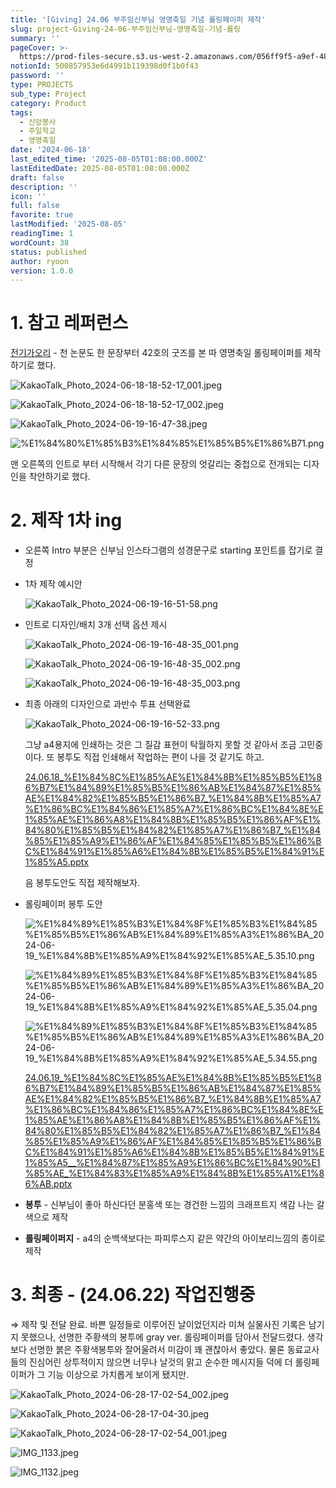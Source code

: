 ```yaml
---
title: '[Giving] 24.06 부주임신부님 영명축일 기념 롤링페이퍼 제작'
slug: project-Giving-24-06-부주임신부님-영명축일-기념-롤링
summary: ''
pageCover: >-
  https://prod-files-secure.s3.us-west-2.amazonaws.com/056ff9f5-a9ef-486f-8acb-9eef51d06a2d/b126400c-1613-426e-b66b-3add7bfa6bea/%E1%84%89%E1%85%B3%E1%84%8F%E1%85%B3%E1%84%85%E1%85%B5%E1%86%AB%E1%84%89%E1%85%A3%E1%86%BA_2024-06-19_%E1%84%8B%E1%85%A9%E1%84%92%E1%85%AE_9.16.27.png?X-Amz-Algorithm=AWS4-HMAC-SHA256&X-Amz-Content-Sha256=UNSIGNED-PAYLOAD&X-Amz-Credential=ASIAZI2LB466T67TJ7FB%2F20250805%2Fus-west-2%2Fs3%2Faws4_request&X-Amz-Date=20250805T010926Z&X-Amz-Expires=3600&X-Amz-Security-Token=IQoJb3JpZ2luX2VjEBcaCXVzLXdlc3QtMiJGMEQCIEQmPZVJYmUsIBPImKihZ9fzEGlE5v8b1aXGK%2FZiNrdyAiAI3WBlWkwsnkBOpEw3Awed0eCqXPMHYS9t3LWjhuzX7Cr%2FAwhQEAAaDDYzNzQyMzE4MzgwNSIM%2BsdJia%2BiaPORdN2NKtwDQ9CStiqbL8o0Ua0d%2F2wiVMuuKCJ6ONwigv%2BteuVKqLckdJpx85lowW2eab4Agq%2BAUmrHeOHB%2FZOAHDB6P%2FXivmspbe1ukMzxbdZGiPFBlLgTHk2U6zJxQNfT58b3Ef%2BAG%2BcBtk61CmB3%2F39MC%2FHTtGjXR5%2BrK%2FO2GcLAbV3yHAnMpSA3Qpy4yD2Brzls%2Bw9HwWQ1041HBp0k90vNYq7sPiILzp1UqmoRLiz5OEH9SOJQWLlZOgiUThnrjKyPuULlRSIV8tGYRMGHzV%2F%2BeG%2BAI3i42QRjhIAPNZ3h8vIe2w69izaWp4ZOOoKtV%2BGxGkozR3SZZ7U77Y%2FLIUidhNgySoj5c5I6QUZ3TL3HUOQ5zUOOn8VgSw7RJmqADLhMKqe7mSZ6BE0zNEI5mgErCvtd9YaTdAzPSOMurzuv1Bkyf0QWfeDLO374DRDo4v%2F7zBInjcuP5cG3MikD5BBlDx%2FixfoW4LfTo%2FmpHbNX%2BaVS%2BwVMqh8prbUYOukYW51laPl8fSY3kjT4V48A1F7VWoi1F9z7XxAo5GsZqFqaPZtIisa2LQAnE2TaHr3iT%2F7pdZCTPKY6K8ggSGXccbch%2BxreWY2%2BUjZ1p4XIPvJwSuieXihASW5m5fKK2UEnbfgw6vzExAY6pgHlb4cs28PSUkpkagzGQPd2oRVOAv5vqQdoGkZPss2EWuqGbwTvdW262Gg%2BWld%2BFeB0Px2XFy3hFKlzAFStxhM2o9y5AlR1Xe9gBb%2Fpud4YaT2QeyZUbj8BKVGUIUMsHjO7QtkBsMN4oL1SeXRn3epIY3yehzS%2FA%2BI3xzRQbBYGclYHLa1dgxURqkPrzK3xP6CLfGQAzbS9RPz012CE6YdScmozvtuL&X-Amz-Signature=0614e1287c52a1c72682c87a1565745887b22da9543cc9868c21aea915424d77&X-Amz-SignedHeaders=host&x-amz-checksum-mode=ENABLED&x-id=GetObject
notionId: 500857953e6d4991b119398d0f1b0f43
password: ''
type: PROJECTS
sub_type: Project
category: Product
tags:
  - 신앙봉사
  - 주일학교
  - 영명축일
date: '2024-06-18'
last_edited_time: '2025-08-05T01:08:00.000Z'
lastEditedDate: 2025-08-05T01:08:00.000Z
draft: false
description: ''
icon: ''
full: false
favorite: true
lastModified: '2025-08-05'
readingTime: 1
wordCount: 38
status: published
author: ryoon
version: 1.0.0
---
```


# 1. 참고 레퍼런스


[전기가오리](https://philo-electro-ray.org/) - 천 논문도 한 문장부터 42호의 굿즈를 본 따 영명축일 롤링페이퍼를 제작하기로 했다.


![KakaoTalk_Photo_2024-06-18-18-52-17_001.jpeg](https://prod-files-secure.s3.us-west-2.amazonaws.com/056ff9f5-a9ef-486f-8acb-9eef51d06a2d/b30c237d-44f5-44ae-899b-5c4f7982e79c/KakaoTalk_Photo_2024-06-18-18-52-17_001.jpeg?X-Amz-Algorithm=AWS4-HMAC-SHA256&X-Amz-Content-Sha256=UNSIGNED-PAYLOAD&X-Amz-Credential=ASIAZI2LB466RL75JQ4W%2F20250805%2Fus-west-2%2Fs3%2Faws4_request&X-Amz-Date=20250805T010959Z&X-Amz-Expires=3600&X-Amz-Security-Token=IQoJb3JpZ2luX2VjEBcaCXVzLXdlc3QtMiJGMEQCIDaUBYn0ZrtyKdD%2FG%2FWktLvBOTUcAOvg8CXvaRwD2cHVAiAqGSfND72ukR3n1GaGvxIvHWLxRriu8zVGgiI%2FX4HuSCr%2FAwhQEAAaDDYzNzQyMzE4MzgwNSIM%2B%2Bo%2FEsqPWJBlMg8NKtwDGlGO3icERXQEm5oZcYa0rmy1ulEJc4GWIVihtQhbFfV%2FmaMIr9sarILythsOjmxWIJ3HD4Uk%2FF%2FmATsLt6CmzX5EYO8XBCU7do%2BcUptuUtQY3aOaAIGbHzsRhtXA%2Fle4nco2aa8aIOGfdBn8V%2BaVjD8%2FabDaegZOWIZ3tOS33XQKQPUXisN9cgEtLBMXW3uTwr0AdS25lPYG9LArNi4cM0hgcqwHqc1iQ8Kul6v086iVtIq%2BgeowIuk%2BAONgVgK6MocCbPOk5kBtirgWigXSj8BSnCYyfTyW3HLzLbJgZq%2B4%2FQny40W5JfvH%2FjRsEFjMSFJ9wOsfIZ29P%2FE2DyEtSh1QsbjDguxdubsy4gLzdlpcjdkGhUSKVRySfaZXhly2wAutQV0xBdFar80qY4IxB8KAeAAcfeEGNsJx4PGqWUMS%2FzbH%2BvQKXeCppgII9l%2Bh%2FXOnyqWM1YKJR6nb2lRuPhe1SBDPtptpk2K5vFJlQkCes3aOqHQPvRi5QBsEFcNSUNTXpMBEoNQ%2FmYIT6Q7Eh8A1or3r5VPQuMOS7WgFb68s4n6Pjn87IWyYIg7E5R9T5V7CsPFfKH1wB04hlWJPdanP0Fw5u1lg8a6umH%2FPfcNzJMOUbvifSRffJxAwzfzExAY6pgHKfFbnyN%2Fs9nnk0w43Hy6UH2BQmsVcIN45d4kVM1SkvE7kj8QyTCbLX7B0Mh8Ww4ywV0sooVVBMUzAHN4i8BLKkabfJ7S4soNQan92qbx3RzJC70QanLN%2Bf7JrklbEKO533Oe560Li%2FxZKnum0v4M%2FOAEW1jSfDthFyeQizWz6AZU2Hx5%2BgDIxtY9tTNoURR4mPnkK6mIK4oUJjvZxxfecIv6bQl76&X-Amz-Signature=e0dea5b0da5e8890a83ca2463bcd4b6c6df74fdf80ea00428d024c73df46c0a3&X-Amz-SignedHeaders=host&x-amz-checksum-mode=ENABLED&x-id=GetObject)


![KakaoTalk_Photo_2024-06-18-18-52-17_002.jpeg](https://prod-files-secure.s3.us-west-2.amazonaws.com/056ff9f5-a9ef-486f-8acb-9eef51d06a2d/740ea053-18c3-45f1-b3b1-882de83fba48/KakaoTalk_Photo_2024-06-18-18-52-17_002.jpeg?X-Amz-Algorithm=AWS4-HMAC-SHA256&X-Amz-Content-Sha256=UNSIGNED-PAYLOAD&X-Amz-Credential=ASIAZI2LB4662EBJVE5E%2F20250805%2Fus-west-2%2Fs3%2Faws4_request&X-Amz-Date=20250805T011001Z&X-Amz-Expires=3600&X-Amz-Security-Token=IQoJb3JpZ2luX2VjEBcaCXVzLXdlc3QtMiJHMEUCIQDIKfu41zoUEwe3%2FlvuSXX5XvDoh%2FPMUUpTaSuUTrKW0QIgNrhSgXgSCjjTM9qo5WBV0iptAIvEenZ9oUL3jhDbiQwq%2FwMIUBAAGgw2Mzc0MjMxODM4MDUiDIBdRDI7SParnaILxCrcAzVC2qY1qkPP20pYc%2F11BUhLnU3kjYeXTskRX7zNzeaUWD0ZAh967575f6mUl7uvuKxygg7SPdo3rBgNUUn7%2FZAQBN%2FgFNdRPMsAxEPLOQfkURihQ0ubxcc6f1Zqj3txFq73Sjo3Lzbgo4yggtPIUDDpY%2BAEtgyJ3zDvUWVX7P%2BmelKEyuQw7o1bpZA0wNr82azS0AYu61n15zauRAxFSlbLQ82P45KMKxWhV7L0EBgFbdU6dYQtOv3mylxAkWGuqU%2BBewsU0kM3gLho8EvgSkK6wuAP8C4H3zPPfO2FipWm%2BbkJOtjTOsWjw37siT3BCJnO2T9xToBGTfQ7oBHCRX%2B5XY2q1MAuiq3TYvr%2F0phij74kuLOOSW%2BD13PhArSWKyNKz0E0aPZ7MDsRCCBFwDXYul5OF%2BnL7kIMms0mlLOlwg5UZZHXQ8iD8RoTzpQ6rhLwZ2xyf7MA9PX3CJGcLB0JhEeT%2BBEMyjkdpKxNJC2XDX62yUOVl0H9bkKXnuzqpZnXZfqakv8e4Mkuw%2B5styJhzrV7CzKfrHalxjw85wwoK8Ct1%2Fff%2BV2aS9s1O%2BZ5GdIvqf3SbBzUfxms0yVQwSBox9amPcybBX7goydIjLEIsZsPpnm2p9h3o9TKMKL9xMQGOqUBI9%2BBWxyQZnrIupeS1ssJdfHxtUBr30FlHGnTgLPQfu9y18XOMxs4kR4z05xkzM0ANFNmYeBfXYEYb0WsneMacCGMyg8Odmdxm6MD3zlkHwNL5jO59xSSiwqrni9bOpC375rFOGQkEONQBwnMbXSykCDVrj5WFKumsce7KxN4CaTvYry8vBYMsE%2F6mfR8wYqqYQblEdTM%2BKebZJsLZH9TReSHuMkW&X-Amz-Signature=a55af4d0dc5147bf60753ae609beafc59a97fea11160bba2d0070e4787e1bae6&X-Amz-SignedHeaders=host&x-amz-checksum-mode=ENABLED&x-id=GetObject)


![KakaoTalk_Photo_2024-06-19-16-47-38.jpeg](https://prod-files-secure.s3.us-west-2.amazonaws.com/056ff9f5-a9ef-486f-8acb-9eef51d06a2d/ff7f88eb-c14c-4ca4-a373-92b86fe49ace/KakaoTalk_Photo_2024-06-19-16-47-38.jpeg?X-Amz-Algorithm=AWS4-HMAC-SHA256&X-Amz-Content-Sha256=UNSIGNED-PAYLOAD&X-Amz-Credential=ASIAZI2LB4667ZXAENDP%2F20250805%2Fus-west-2%2Fs3%2Faws4_request&X-Amz-Date=20250805T011001Z&X-Amz-Expires=3600&X-Amz-Security-Token=IQoJb3JpZ2luX2VjEBcaCXVzLXdlc3QtMiJHMEUCIBLrCI9YUdRahhnOKrbWN6aSc5b4GzQzQIMlplwrQvOuAiEAxWK8F5wRufZBFgkc7%2FRS2XXwnItPeSvfI3DVD3dXegEq%2FwMIUBAAGgw2Mzc0MjMxODM4MDUiDEGmI0128HSoV3mw5SrcA%2FajD8hoiUiJDKwjIhuhU5ki7aUhZBQNJNCT2cTehjtj1luj9JPioRCXg3iihLYcoB3XTnlAdXscv%2FvO484RT%2BCmbXLMTjZzWo2JFITitkAF9rTcJWcw951Th5oTuGB3mZKgeK2SHnvY5PQkE6aKFVxOhLCZO7vDL1%2Fv8CGkGgkXwF52nInx0rBl0YbomUS7bBRMIt3%2F9I7d%2BpU0DUiYXOFjgxVV0%2BPIb8bVK%2Fciq1JLQnmIWHRNuaYcWdsZTxeaygpk0klwTbUaXPLlddIOvFAIc66LkC0%2Fm80qadNGWlcrdDtrjz6clX7luIrKjidrBRy7IaEb1e9wO1rMKiQeh3HGtNFZuQNHz7Y9dYxfXe2YCNhEF1ZEDs%2FWP9c2hqCJitewVu69Oz8F%2BFrfujStU85MfwzX8e%2BHWURARSb5Ng%2FGtx4IfA6dhE%2BP78Npt337BqMmPfYTGrLyYdiBZEOEXhZJ69GLhBk9%2BAzlKz6rhRicqa0d1n4qwJ4cVR98NkBr4GntczwTvCJ6%2Brw28dPnnLJpxqwR6njeDKvn35TCW%2B50L%2FOeCGt%2BAl5sUAqO65bd0qHAfrqGvHZbX%2FRSU2JdH%2F9wEROzHP%2FjujNKPXa3HMZ4jJEOcWUtBQ8BvvvtMNj9xMQGOqUBfCI6cQkn94t1IgxPaztukbpZwrQLJ29zYCr5GB2NhkKX8lOGvq5MH4W7Bba30a6F4K3O0eJINI4NWmos384Wjiu8rg6iZffk7p%2BpUxuHwlDZ9byAJUwMEpF8oMfQZ6%2BRIE5AP4OKAsQ3XpbrVuZm%2BS%2BtdxE3KQILwgp7U%2B7JQgEhyCnyour%2FyezyIWHpwFivcc%2FG4f6OygG1%2BeX29hEZy6qiTZsI&X-Amz-Signature=6708d02867020ee197566d0601e7478efcb3063dac58a246a063150e9bfc97cb&X-Amz-SignedHeaders=host&x-amz-checksum-mode=ENABLED&x-id=GetObject)


![%E1%84%80%E1%85%B3%E1%84%85%E1%85%B5%E1%86%B71.png](https://prod-files-secure.s3.us-west-2.amazonaws.com/056ff9f5-a9ef-486f-8acb-9eef51d06a2d/8262e9a3-3253-4af4-beda-c506a3a379ac/%E1%84%80%E1%85%B3%E1%84%85%E1%85%B5%E1%86%B71.png?X-Amz-Algorithm=AWS4-HMAC-SHA256&X-Amz-Content-Sha256=UNSIGNED-PAYLOAD&X-Amz-Credential=ASIAZI2LB466RL75JQ4W%2F20250805%2Fus-west-2%2Fs3%2Faws4_request&X-Amz-Date=20250805T010959Z&X-Amz-Expires=3600&X-Amz-Security-Token=IQoJb3JpZ2luX2VjEBcaCXVzLXdlc3QtMiJGMEQCIDaUBYn0ZrtyKdD%2FG%2FWktLvBOTUcAOvg8CXvaRwD2cHVAiAqGSfND72ukR3n1GaGvxIvHWLxRriu8zVGgiI%2FX4HuSCr%2FAwhQEAAaDDYzNzQyMzE4MzgwNSIM%2B%2Bo%2FEsqPWJBlMg8NKtwDGlGO3icERXQEm5oZcYa0rmy1ulEJc4GWIVihtQhbFfV%2FmaMIr9sarILythsOjmxWIJ3HD4Uk%2FF%2FmATsLt6CmzX5EYO8XBCU7do%2BcUptuUtQY3aOaAIGbHzsRhtXA%2Fle4nco2aa8aIOGfdBn8V%2BaVjD8%2FabDaegZOWIZ3tOS33XQKQPUXisN9cgEtLBMXW3uTwr0AdS25lPYG9LArNi4cM0hgcqwHqc1iQ8Kul6v086iVtIq%2BgeowIuk%2BAONgVgK6MocCbPOk5kBtirgWigXSj8BSnCYyfTyW3HLzLbJgZq%2B4%2FQny40W5JfvH%2FjRsEFjMSFJ9wOsfIZ29P%2FE2DyEtSh1QsbjDguxdubsy4gLzdlpcjdkGhUSKVRySfaZXhly2wAutQV0xBdFar80qY4IxB8KAeAAcfeEGNsJx4PGqWUMS%2FzbH%2BvQKXeCppgII9l%2Bh%2FXOnyqWM1YKJR6nb2lRuPhe1SBDPtptpk2K5vFJlQkCes3aOqHQPvRi5QBsEFcNSUNTXpMBEoNQ%2FmYIT6Q7Eh8A1or3r5VPQuMOS7WgFb68s4n6Pjn87IWyYIg7E5R9T5V7CsPFfKH1wB04hlWJPdanP0Fw5u1lg8a6umH%2FPfcNzJMOUbvifSRffJxAwzfzExAY6pgHKfFbnyN%2Fs9nnk0w43Hy6UH2BQmsVcIN45d4kVM1SkvE7kj8QyTCbLX7B0Mh8Ww4ywV0sooVVBMUzAHN4i8BLKkabfJ7S4soNQan92qbx3RzJC70QanLN%2Bf7JrklbEKO533Oe560Li%2FxZKnum0v4M%2FOAEW1jSfDthFyeQizWz6AZU2Hx5%2BgDIxtY9tTNoURR4mPnkK6mIK4oUJjvZxxfecIv6bQl76&X-Amz-Signature=aa74a4255813fd4547b5b7560747ee25b73696f59e658fbc9dbca0af2e6307bf&X-Amz-SignedHeaders=host&x-amz-checksum-mode=ENABLED&x-id=GetObject)


맨 오른쪽의 인트로 부터 시작해서 각기 다른 문장의 엇갈리는 중첩으로 전개되는 디자인을 착안하기로 했다.


# 2. 제작 1차 ing

- 오른쪽 Intro 부분은 신부님 인스타그램의 성경문구로 starting 포인트를 잡기로 결정
- 1차 제작 예시안

    ![KakaoTalk_Photo_2024-06-19-16-51-58.png](https://prod-files-secure.s3.us-west-2.amazonaws.com/056ff9f5-a9ef-486f-8acb-9eef51d06a2d/2374a568-7e55-4f57-bcec-bf855b6de5da/KakaoTalk_Photo_2024-06-19-16-51-58.png?X-Amz-Algorithm=AWS4-HMAC-SHA256&X-Amz-Content-Sha256=UNSIGNED-PAYLOAD&X-Amz-Credential=ASIAZI2LB466REDFD5QM%2F20250805%2Fus-west-2%2Fs3%2Faws4_request&X-Amz-Date=20250805T011002Z&X-Amz-Expires=3600&X-Amz-Security-Token=IQoJb3JpZ2luX2VjEBcaCXVzLXdlc3QtMiJIMEYCIQCpZYKz8AlZTHbEvMn8RiA99ocQGXLvXPIxuGjkB1XTuwIhAJRUXPDqkVvnER8w2eUu5%2FlL24RySy4IF8StMOk8%2FwV1Kv8DCFAQABoMNjM3NDIzMTgzODA1IgwCzBkXZMrmBFOnTTsq3AM2PGkW1u3PA9sayQHVmFIf5oJl6xJQwBbKHma2BdhXMjrafb%2FQBa0FlHxH5HtpDd1of03%2FOMNx5pPOweyL9gIbIvk6IrTQrcmtE56BRnuBjXFlirRk%2FS3Y9TRwN8lAnj2IfhvAdjNU%2FpORBl06By3mfdjNNBiKVSQIv%2F17C78VBgnvd6sgG3zCYoHTC2yMxp1Kt%2FQZqz0%2FgANv0Ex08mo%2FIwhZzMVVwyy%2BRFbobb876%2FNeEjwkfpJ3V63UsXy7%2FQ0S6is1NDV%2BSXtKLCW7900Qizk80a9XGtuzQB6lJXiuU9Eq7IBuvBEYx8YV4RNVwt%2BwH%2B%2FDrjFFVN3SXEOZxe9IzrEYjKvGuQffzAKPiFkg%2Fu1AH4GyWtd7Q89v0rg5xivuUFZVt7Nlr3bPblGUA7sdrVxhufyRmV83yAUMVLDg0yGBnY4jFii6J8NPPrxN%2F36X60ZDMU1T1Zc5SmFHdKFanenjtNc9aovUOFvk9YRNFgP62Xp8V%2FTZsRRsqqCkNN%2FsxTXi93eyCEJJ1AWNyc%2FOvX%2FLQHJB9pYZAGHghY59MFTBGocetSXulzKl7wKRZHdsiYVFKp8%2FaxWZE%2FgC54fSXO%2BJM9wgNxhCu7ehDeLeN0DEkBeTizgYSkH5STCG%2FcTEBjqkAZvhNwn%2BeZ6sq%2BVoEmKSj7FE5k6JmGovJmq5nzzzLiF8IpTEnOlh0Eg36A3eVLgUwG1O5SZ1ZpbCAbNrxQbB4LgaYfDk6AXGTvEuEmXapgdAlt3mDMFONC05Y%2BlkIHx5cMQV4FjFbUsyHqZFfEbynjWXWDX6CmveK9CbPPPQgkPkCHULxOfH2mr282V%2FnTzq4BJ8Q1TseGojXd5MGy%2Fyo6a5FMCD&X-Amz-Signature=0d7f9ffd9b6698eb6a9a2ae8fc787dc29aeb8c7baf8e681422a1d35b417ecdcb&X-Amz-SignedHeaders=host&x-amz-checksum-mode=ENABLED&x-id=GetObject)

- 인트로 디자인/배치 3개 선택 옵션 제시

    ![KakaoTalk_Photo_2024-06-19-16-48-35_001.png](https://prod-files-secure.s3.us-west-2.amazonaws.com/056ff9f5-a9ef-486f-8acb-9eef51d06a2d/b316cb79-99fe-4f88-9571-5f691b946dd5/KakaoTalk_Photo_2024-06-19-16-48-35_001.png?X-Amz-Algorithm=AWS4-HMAC-SHA256&X-Amz-Content-Sha256=UNSIGNED-PAYLOAD&X-Amz-Credential=ASIAZI2LB4662SV36X6S%2F20250805%2Fus-west-2%2Fs3%2Faws4_request&X-Amz-Date=20250805T011003Z&X-Amz-Expires=3600&X-Amz-Security-Token=IQoJb3JpZ2luX2VjEBcaCXVzLXdlc3QtMiJGMEQCIGaqbCPzaTnLNYAVDX5m7JNfsCt0BNjaBL3sAGFW7YRUAiAO14u9%2FIH6vWLshZ5lyhod7IF8OVP6zhQxMigCgxYm5Sr%2FAwhQEAAaDDYzNzQyMzE4MzgwNSIM%2BzPqE1iwgeF8X8qfKtwDQM4X73bQ88Ze4CKy6bmfP1AtHhfKptVeKHgayjZwVX0vXOCmWAX2NsGBONoCYQU%2BbJUJhgI9sBgyoP01eGS%2BJeLMmoJTlvC%2F%2Fz%2Bv7nXgAl9AJqoJsiwofa3Ugvt1wxBHlO%2F0hrnZC9%2BlJ%2FNLRIZfIIwDxwtcrEjG19TzJ3cw7nxWJDELRWoA%2B6Ly45qo%2BRGTg4GZ7pFLimY642jpuTBSZBq93o60aFMEyaeLXKN%2B8KYs7cnAaazqkM687aAM2wrGzF1evxv5ZIUKcq59Dw2o3u8IsUfir9K%2BWxEbVbabgP1Ci%2FST9WBlccvxw%2BLFBKFbtNlGHa1RQCx%2FFgzFGRd73A5%2FeJ1f6pm0fyOojFto7azsnDgWgci8gKDBB4aIGI4T6neEBIxfHqUEPjrXAMuUBdJc9nx4zDQUGwse7FhJ0J1CdhY%2Ftnhh2wg5xFpChJXDii1WEUr3rNZexslBlhm7PyQeWAf8tJH%2BHiqjvmM%2Bm1aS32dogmxwwGSXV4fsYF9eTuefZjhrnQCGlv9SGW2kEHikH8S%2Byl%2F%2BHfSp1sBfjzJn05hBVChbsZdYMwG%2BUJDvY%2F2wAx%2FpJuW90OkvSRS9wQKV1%2Fe4OYXlERyIotZr59O4tD639fk3%2FU6whLswzfzExAY6pgGeD3pakYUjYunNzNXEX2K5rVM4vErRbmcNNRW%2BAQRd6wzYKUU1V3WNWKOsRK%2FvMETEe3XqQDKcHqyx0tF1hKwhik2BRWUm1N56Dp6%2FuNldsaRds70qwPd1GVYdTpnl44ueGe0oIa7NeMAlgJJ3OUy3yZ%2BRgdMNVer2zv9RX7mIGS45aOjOox2LStaePGrx8JQkJJKRuwAAoTLB4UElJaVo1AwuOMJz&X-Amz-Signature=fab4b8966855625238d2df08b6e6d38a3d6793910b37f4d9d971604b863f59fc&X-Amz-SignedHeaders=host&x-amz-checksum-mode=ENABLED&x-id=GetObject)


    ![KakaoTalk_Photo_2024-06-19-16-48-35_002.png](https://prod-files-secure.s3.us-west-2.amazonaws.com/056ff9f5-a9ef-486f-8acb-9eef51d06a2d/55550d16-bc15-4303-9125-8eef108627f6/KakaoTalk_Photo_2024-06-19-16-48-35_002.png?X-Amz-Algorithm=AWS4-HMAC-SHA256&X-Amz-Content-Sha256=UNSIGNED-PAYLOAD&X-Amz-Credential=ASIAZI2LB4662SV36X6S%2F20250805%2Fus-west-2%2Fs3%2Faws4_request&X-Amz-Date=20250805T011002Z&X-Amz-Expires=3600&X-Amz-Security-Token=IQoJb3JpZ2luX2VjEBcaCXVzLXdlc3QtMiJGMEQCIGaqbCPzaTnLNYAVDX5m7JNfsCt0BNjaBL3sAGFW7YRUAiAO14u9%2FIH6vWLshZ5lyhod7IF8OVP6zhQxMigCgxYm5Sr%2FAwhQEAAaDDYzNzQyMzE4MzgwNSIM%2BzPqE1iwgeF8X8qfKtwDQM4X73bQ88Ze4CKy6bmfP1AtHhfKptVeKHgayjZwVX0vXOCmWAX2NsGBONoCYQU%2BbJUJhgI9sBgyoP01eGS%2BJeLMmoJTlvC%2F%2Fz%2Bv7nXgAl9AJqoJsiwofa3Ugvt1wxBHlO%2F0hrnZC9%2BlJ%2FNLRIZfIIwDxwtcrEjG19TzJ3cw7nxWJDELRWoA%2B6Ly45qo%2BRGTg4GZ7pFLimY642jpuTBSZBq93o60aFMEyaeLXKN%2B8KYs7cnAaazqkM687aAM2wrGzF1evxv5ZIUKcq59Dw2o3u8IsUfir9K%2BWxEbVbabgP1Ci%2FST9WBlccvxw%2BLFBKFbtNlGHa1RQCx%2FFgzFGRd73A5%2FeJ1f6pm0fyOojFto7azsnDgWgci8gKDBB4aIGI4T6neEBIxfHqUEPjrXAMuUBdJc9nx4zDQUGwse7FhJ0J1CdhY%2Ftnhh2wg5xFpChJXDii1WEUr3rNZexslBlhm7PyQeWAf8tJH%2BHiqjvmM%2Bm1aS32dogmxwwGSXV4fsYF9eTuefZjhrnQCGlv9SGW2kEHikH8S%2Byl%2F%2BHfSp1sBfjzJn05hBVChbsZdYMwG%2BUJDvY%2F2wAx%2FpJuW90OkvSRS9wQKV1%2Fe4OYXlERyIotZr59O4tD639fk3%2FU6whLswzfzExAY6pgGeD3pakYUjYunNzNXEX2K5rVM4vErRbmcNNRW%2BAQRd6wzYKUU1V3WNWKOsRK%2FvMETEe3XqQDKcHqyx0tF1hKwhik2BRWUm1N56Dp6%2FuNldsaRds70qwPd1GVYdTpnl44ueGe0oIa7NeMAlgJJ3OUy3yZ%2BRgdMNVer2zv9RX7mIGS45aOjOox2LStaePGrx8JQkJJKRuwAAoTLB4UElJaVo1AwuOMJz&X-Amz-Signature=984f7a38e5decfc18beb76891c12c864efd62b9bb6d53fdbc4d1e914c8317922&X-Amz-SignedHeaders=host&x-amz-checksum-mode=ENABLED&x-id=GetObject)


    ![KakaoTalk_Photo_2024-06-19-16-48-35_003.png](https://prod-files-secure.s3.us-west-2.amazonaws.com/056ff9f5-a9ef-486f-8acb-9eef51d06a2d/d2a7f6e1-399f-4868-b56c-11cb47fbcb60/KakaoTalk_Photo_2024-06-19-16-48-35_003.png?X-Amz-Algorithm=AWS4-HMAC-SHA256&X-Amz-Content-Sha256=UNSIGNED-PAYLOAD&X-Amz-Credential=ASIAZI2LB4662SV36X6S%2F20250805%2Fus-west-2%2Fs3%2Faws4_request&X-Amz-Date=20250805T011002Z&X-Amz-Expires=3600&X-Amz-Security-Token=IQoJb3JpZ2luX2VjEBcaCXVzLXdlc3QtMiJGMEQCIGaqbCPzaTnLNYAVDX5m7JNfsCt0BNjaBL3sAGFW7YRUAiAO14u9%2FIH6vWLshZ5lyhod7IF8OVP6zhQxMigCgxYm5Sr%2FAwhQEAAaDDYzNzQyMzE4MzgwNSIM%2BzPqE1iwgeF8X8qfKtwDQM4X73bQ88Ze4CKy6bmfP1AtHhfKptVeKHgayjZwVX0vXOCmWAX2NsGBONoCYQU%2BbJUJhgI9sBgyoP01eGS%2BJeLMmoJTlvC%2F%2Fz%2Bv7nXgAl9AJqoJsiwofa3Ugvt1wxBHlO%2F0hrnZC9%2BlJ%2FNLRIZfIIwDxwtcrEjG19TzJ3cw7nxWJDELRWoA%2B6Ly45qo%2BRGTg4GZ7pFLimY642jpuTBSZBq93o60aFMEyaeLXKN%2B8KYs7cnAaazqkM687aAM2wrGzF1evxv5ZIUKcq59Dw2o3u8IsUfir9K%2BWxEbVbabgP1Ci%2FST9WBlccvxw%2BLFBKFbtNlGHa1RQCx%2FFgzFGRd73A5%2FeJ1f6pm0fyOojFto7azsnDgWgci8gKDBB4aIGI4T6neEBIxfHqUEPjrXAMuUBdJc9nx4zDQUGwse7FhJ0J1CdhY%2Ftnhh2wg5xFpChJXDii1WEUr3rNZexslBlhm7PyQeWAf8tJH%2BHiqjvmM%2Bm1aS32dogmxwwGSXV4fsYF9eTuefZjhrnQCGlv9SGW2kEHikH8S%2Byl%2F%2BHfSp1sBfjzJn05hBVChbsZdYMwG%2BUJDvY%2F2wAx%2FpJuW90OkvSRS9wQKV1%2Fe4OYXlERyIotZr59O4tD639fk3%2FU6whLswzfzExAY6pgGeD3pakYUjYunNzNXEX2K5rVM4vErRbmcNNRW%2BAQRd6wzYKUU1V3WNWKOsRK%2FvMETEe3XqQDKcHqyx0tF1hKwhik2BRWUm1N56Dp6%2FuNldsaRds70qwPd1GVYdTpnl44ueGe0oIa7NeMAlgJJ3OUy3yZ%2BRgdMNVer2zv9RX7mIGS45aOjOox2LStaePGrx8JQkJJKRuwAAoTLB4UElJaVo1AwuOMJz&X-Amz-Signature=4982823e1245cfd8bed7f3e3e7c61b1107e69d7fe8e46a84f46e81d598575952&X-Amz-SignedHeaders=host&x-amz-checksum-mode=ENABLED&x-id=GetObject)

- 최종 아래의 디자인으로 과반수 투표 선택완료

    ![KakaoTalk_Photo_2024-06-19-16-52-33.png](https://prod-files-secure.s3.us-west-2.amazonaws.com/056ff9f5-a9ef-486f-8acb-9eef51d06a2d/a972faf7-a48e-459d-8e12-03ae823bdebe/KakaoTalk_Photo_2024-06-19-16-52-33.png?X-Amz-Algorithm=AWS4-HMAC-SHA256&X-Amz-Content-Sha256=UNSIGNED-PAYLOAD&X-Amz-Credential=ASIAZI2LB466SPHM6Z2Y%2F20250805%2Fus-west-2%2Fs3%2Faws4_request&X-Amz-Date=20250805T011003Z&X-Amz-Expires=3600&X-Amz-Security-Token=IQoJb3JpZ2luX2VjEBcaCXVzLXdlc3QtMiJHMEUCIEY9cw2KJkqPkRnea7ITdx8nMf0%2BbVlwgQriBwLVDIE5AiEAzahtWsPrPsEmHz8VwKtXK2rZPQZnnb07lSsXJQwhv4sq%2FwMIUBAAGgw2Mzc0MjMxODM4MDUiDEpgSY4AQJbDiVpHxyrcA1V8%2FJMj2M0PezldJBWfO6Uz0uzTQohw0s9ZHaUoT3pnU1Ek57WG7wC6faR3Ks%2BaWoSyLoukNnLTnhh%2B4ruC3OyQGcTePw6l9VoNbXvcjeOT2z8ICTPLgBUaRBm6Xh%2Bq1PguFJXqCYIYUgXMCvmpZSIF%2FZtNu3j%2BPsS%2Ba93Cv5%2FXn6GwUs9D1sverScD7jtNC%2FmssfctM2v5RFCfAzOEutIDyMxLBDGH62D3smWocwa0IxHSjnOul6BDQNGYYRmjaRh2Do64VwdPKq1QhROO9m8I75JSOX%2FMPBttid%2B%2F468ND7%2BgUcCVH5nf%2BrRaLnIhymEpOcOgIycK8geMJydgeSqtEj6Oao3Sv%2BzZZBjO53x0ZVBWHDOfbOcE6VJKyN4JWPfPyj6gd6UDOciHVtJZiy72LcPehO2NxbML8dFvJI%2FtyVrPg%2BnnSzA8FY0d1UbPpU%2B%2BGlusLRagFqSsIfD0i4F8R13o67gvOUDrmNpIsyKKiYdh4N%2Fg51rO6Xa3pPUPcqD%2FnpzB880jIgC0zj6KkeDsGm4aNPq6I1AtHslKpCcaOGMAGmMx%2F6RskNRniVn6rXB2deY0O2%2FhB2b1juJrleUjn8fzW9Yra3BCWjPI7uXcrXEP7yd8GXsxa1IgMJP9xMQGOqUB9UmZChf1bZzQItYnoKAyKexhpAL4hMmijPi1ECAFF3W4J3TE81ZQpTbFEujUkhCrxZ6xp8Rv4x2P%2FcCsAFVivtj0s1%2F0Svjmgwvv6wD7OQyKZVJI4VBKMN9AVxIpz0TG%2B482rkYVoC0IRPuJE2FoEx0y0SV8pGtG%2F4LAKn6puBwhgm2D3Jxeaq0bMDKzFTuyrAJ1yXq5y50foiyyxexVLbOf2v2E&X-Amz-Signature=2217a61b9770d5e8e42236bb2723f94ab2a556943f01d7a6824cbcce16c93b5c&X-Amz-SignedHeaders=host&x-amz-checksum-mode=ENABLED&x-id=GetObject)


    그냥 a4용지에 인쇄하는 것은 그 질감 표현이 탁월하지 못할 것 같아서 조금 고민중이다. 또 봉투도 직접 인쇄해서 작업하는 편이 나을 것 같기도 하고. 
    
    


    [24.06.18_%E1%84%8C%E1%85%AE%E1%84%8B%E1%85%B5%E1%86%B7%E1%84%89%E1%85%B5%E1%86%AB%E1%84%87%E1%85%AE%E1%84%82%E1%85%B5%E1%86%B7_%E1%84%8B%E1%85%A7%E1%86%BC%E1%84%86%E1%85%A7%E1%86%BC%E1%84%8E%E1%85%AE%E1%86%A8%E1%84%8B%E1%85%B5%E1%86%AF%E1%84%80%E1%85%B5%E1%84%82%E1%85%A7%E1%86%B7_%E1%84%85%E1%85%A9%E1%86%AF%E1%84%85%E1%85%B5%E1%86%BC%E1%84%91%E1%85%A6%E1%84%8B%E1%85%B5%E1%84%91%E1%85%A5.pptx](https://prod-files-secure.s3.us-west-2.amazonaws.com/056ff9f5-a9ef-486f-8acb-9eef51d06a2d/6220d54c-53cf-4bb9-b062-2cf5d760cf07/24.06.18_%E1%84%8C%E1%85%AE%E1%84%8B%E1%85%B5%E1%86%B7%E1%84%89%E1%85%B5%E1%86%AB%E1%84%87%E1%85%AE%E1%84%82%E1%85%B5%E1%86%B7_%E1%84%8B%E1%85%A7%E1%86%BC%E1%84%86%E1%85%A7%E1%86%BC%E1%84%8E%E1%85%AE%E1%86%A8%E1%84%8B%E1%85%B5%E1%86%AF%E1%84%80%E1%85%B5%E1%84%82%E1%85%A7%E1%86%B7_%E1%84%85%E1%85%A9%E1%86%AF%E1%84%85%E1%85%B5%E1%86%BC%E1%84%91%E1%85%A6%E1%84%8B%E1%85%B5%E1%84%91%E1%85%A5.pptx?X-Amz-Algorithm=AWS4-HMAC-SHA256&X-Amz-Content-Sha256=UNSIGNED-PAYLOAD&X-Amz-Credential=ASIAZI2LB466SPHM6Z2Y%2F20250805%2Fus-west-2%2Fs3%2Faws4_request&X-Amz-Date=20250805T011003Z&X-Amz-Expires=3600&X-Amz-Security-Token=IQoJb3JpZ2luX2VjEBcaCXVzLXdlc3QtMiJHMEUCIEY9cw2KJkqPkRnea7ITdx8nMf0%2BbVlwgQriBwLVDIE5AiEAzahtWsPrPsEmHz8VwKtXK2rZPQZnnb07lSsXJQwhv4sq%2FwMIUBAAGgw2Mzc0MjMxODM4MDUiDEpgSY4AQJbDiVpHxyrcA1V8%2FJMj2M0PezldJBWfO6Uz0uzTQohw0s9ZHaUoT3pnU1Ek57WG7wC6faR3Ks%2BaWoSyLoukNnLTnhh%2B4ruC3OyQGcTePw6l9VoNbXvcjeOT2z8ICTPLgBUaRBm6Xh%2Bq1PguFJXqCYIYUgXMCvmpZSIF%2FZtNu3j%2BPsS%2Ba93Cv5%2FXn6GwUs9D1sverScD7jtNC%2FmssfctM2v5RFCfAzOEutIDyMxLBDGH62D3smWocwa0IxHSjnOul6BDQNGYYRmjaRh2Do64VwdPKq1QhROO9m8I75JSOX%2FMPBttid%2B%2F468ND7%2BgUcCVH5nf%2BrRaLnIhymEpOcOgIycK8geMJydgeSqtEj6Oao3Sv%2BzZZBjO53x0ZVBWHDOfbOcE6VJKyN4JWPfPyj6gd6UDOciHVtJZiy72LcPehO2NxbML8dFvJI%2FtyVrPg%2BnnSzA8FY0d1UbPpU%2B%2BGlusLRagFqSsIfD0i4F8R13o67gvOUDrmNpIsyKKiYdh4N%2Fg51rO6Xa3pPUPcqD%2FnpzB880jIgC0zj6KkeDsGm4aNPq6I1AtHslKpCcaOGMAGmMx%2F6RskNRniVn6rXB2deY0O2%2FhB2b1juJrleUjn8fzW9Yra3BCWjPI7uXcrXEP7yd8GXsxa1IgMJP9xMQGOqUB9UmZChf1bZzQItYnoKAyKexhpAL4hMmijPi1ECAFF3W4J3TE81ZQpTbFEujUkhCrxZ6xp8Rv4x2P%2FcCsAFVivtj0s1%2F0Svjmgwvv6wD7OQyKZVJI4VBKMN9AVxIpz0TG%2B482rkYVoC0IRPuJE2FoEx0y0SV8pGtG%2F4LAKn6puBwhgm2D3Jxeaq0bMDKzFTuyrAJ1yXq5y50foiyyxexVLbOf2v2E&X-Amz-Signature=ede621d84bb5dc3305205e2e33d1acd10148c58b93f775891964432c4df54b29&X-Amz-SignedHeaders=host&x-amz-checksum-mode=ENABLED&x-id=GetObject)


    음  봉투도안도 직접 제작해보자.

- 롤링페이퍼 봉투 도안

    ![%E1%84%89%E1%85%B3%E1%84%8F%E1%85%B3%E1%84%85%E1%85%B5%E1%86%AB%E1%84%89%E1%85%A3%E1%86%BA_2024-06-19_%E1%84%8B%E1%85%A9%E1%84%92%E1%85%AE_5.35.10.png](https://prod-files-secure.s3.us-west-2.amazonaws.com/056ff9f5-a9ef-486f-8acb-9eef51d06a2d/236d14b6-cda2-4596-908a-870c02db5b2a/%E1%84%89%E1%85%B3%E1%84%8F%E1%85%B3%E1%84%85%E1%85%B5%E1%86%AB%E1%84%89%E1%85%A3%E1%86%BA_2024-06-19_%E1%84%8B%E1%85%A9%E1%84%92%E1%85%AE_5.35.10.png?X-Amz-Algorithm=AWS4-HMAC-SHA256&X-Amz-Content-Sha256=UNSIGNED-PAYLOAD&X-Amz-Credential=ASIAZI2LB466VXKJ4PBV%2F20250805%2Fus-west-2%2Fs3%2Faws4_request&X-Amz-Date=20250805T011003Z&X-Amz-Expires=3600&X-Amz-Security-Token=IQoJb3JpZ2luX2VjEBcaCXVzLXdlc3QtMiJHMEUCIFK4clLcqvMMFoxzzsCjU2I0RLZUfaC%2BS%2BeG31Ps03mvAiEA7c9sAf%2B7L7uwwZbcL53pGfJlFjwBoa8Oaq8PF4dVRb8q%2FwMIUBAAGgw2Mzc0MjMxODM4MDUiDCE8TfXbgN87ylWl1CrcA5VIUn0J3lYJea7HBbzMUXWxeWZioPSV8cRVBXA7BpsSzOGcYZdmQUeAdSERQx7MBwGtdbgDhahwB9dnhAV28g6d7NHc6cpRFpv0unNzlhIUZPXYk2MwGoAxNebibCH1%2B%2FgzMLaYMZkNpqWVZaaKFlP2zSN06xvpYGHA2Apf0sFqUvAH86ggNynzE8Lwfgs5QiFvOt5m3dwPBU4tNBybAo%2BWvqnUAANjmgw%2BNh2lQ7yVIxyDB0AF1wVRVRj0NbJuNWXm929htQzIC8%2FzFaJUcTCO9BmKPpO%2B7P0evPv8dl%2FyvOg54zXpYQP4bLX473wORqigRfxUfDs2lGc0r0yXZ%2FRqk2dUnzfoi4ujOHVTRXi9EdDJ2lRnSotxviLx1oo%2FJzlG73niWwpP1goPr%2Fror8G2snJNSycj3irocLlIHWkG5lldap2S3J7c1g%2Bd43xI%2BynsWwkn5OJ9XGqXLtwZLpHDys69KHpBtUJ9F4iA1b3y%2BrBhBfK2qvPk9nDYSvC8yaSqy7qB%2BRnk%2BsKVUeWAqUQNgrmzJfRL8TRh5ghAlxPCny386s%2FWtKhbI8A0IvD6xfQlCshs5VtEbhaVfB9SsIL1TZHMhr7mM4KicWXQVZog97NdokebPOF6ZY8WMOL8xMQGOqUBJ5BT03b5SE%2FtnZXmmuslcLv7VZ8okhJrWKjltSYVH3DV4xUu%2FVV1mQFa78djZcZ15rnl5Lby7H9B%2F9x4BDapM6ddn7wA%2FMy20iwd%2FVmiHAczYMeUF%2Fs6tBmna6ifBe0IU6ZbfvIdU%2FuTWVGeYe8hX2gp71hHBhQ9auSQz8wHPkwcHFWhKNk%2BTObYrbtKe3Ks4lEQ8KSTQdrZGyLTdlRqOvCPl8Fe&X-Amz-Signature=d4f29f72bc8062e0c715fae3b1fa3cd8ba557e1b69cdea906db08205e511f2d0&X-Amz-SignedHeaders=host&x-amz-checksum-mode=ENABLED&x-id=GetObject)


    ![%E1%84%89%E1%85%B3%E1%84%8F%E1%85%B3%E1%84%85%E1%85%B5%E1%86%AB%E1%84%89%E1%85%A3%E1%86%BA_2024-06-19_%E1%84%8B%E1%85%A9%E1%84%92%E1%85%AE_5.35.04.png](https://prod-files-secure.s3.us-west-2.amazonaws.com/056ff9f5-a9ef-486f-8acb-9eef51d06a2d/b2e01827-c2ba-4a65-96cd-d6ce93cbef8c/%E1%84%89%E1%85%B3%E1%84%8F%E1%85%B3%E1%84%85%E1%85%B5%E1%86%AB%E1%84%89%E1%85%A3%E1%86%BA_2024-06-19_%E1%84%8B%E1%85%A9%E1%84%92%E1%85%AE_5.35.04.png?X-Amz-Algorithm=AWS4-HMAC-SHA256&X-Amz-Content-Sha256=UNSIGNED-PAYLOAD&X-Amz-Credential=ASIAZI2LB466VXKJ4PBV%2F20250805%2Fus-west-2%2Fs3%2Faws4_request&X-Amz-Date=20250805T011003Z&X-Amz-Expires=3600&X-Amz-Security-Token=IQoJb3JpZ2luX2VjEBcaCXVzLXdlc3QtMiJHMEUCIFK4clLcqvMMFoxzzsCjU2I0RLZUfaC%2BS%2BeG31Ps03mvAiEA7c9sAf%2B7L7uwwZbcL53pGfJlFjwBoa8Oaq8PF4dVRb8q%2FwMIUBAAGgw2Mzc0MjMxODM4MDUiDCE8TfXbgN87ylWl1CrcA5VIUn0J3lYJea7HBbzMUXWxeWZioPSV8cRVBXA7BpsSzOGcYZdmQUeAdSERQx7MBwGtdbgDhahwB9dnhAV28g6d7NHc6cpRFpv0unNzlhIUZPXYk2MwGoAxNebibCH1%2B%2FgzMLaYMZkNpqWVZaaKFlP2zSN06xvpYGHA2Apf0sFqUvAH86ggNynzE8Lwfgs5QiFvOt5m3dwPBU4tNBybAo%2BWvqnUAANjmgw%2BNh2lQ7yVIxyDB0AF1wVRVRj0NbJuNWXm929htQzIC8%2FzFaJUcTCO9BmKPpO%2B7P0evPv8dl%2FyvOg54zXpYQP4bLX473wORqigRfxUfDs2lGc0r0yXZ%2FRqk2dUnzfoi4ujOHVTRXi9EdDJ2lRnSotxviLx1oo%2FJzlG73niWwpP1goPr%2Fror8G2snJNSycj3irocLlIHWkG5lldap2S3J7c1g%2Bd43xI%2BynsWwkn5OJ9XGqXLtwZLpHDys69KHpBtUJ9F4iA1b3y%2BrBhBfK2qvPk9nDYSvC8yaSqy7qB%2BRnk%2BsKVUeWAqUQNgrmzJfRL8TRh5ghAlxPCny386s%2FWtKhbI8A0IvD6xfQlCshs5VtEbhaVfB9SsIL1TZHMhr7mM4KicWXQVZog97NdokebPOF6ZY8WMOL8xMQGOqUBJ5BT03b5SE%2FtnZXmmuslcLv7VZ8okhJrWKjltSYVH3DV4xUu%2FVV1mQFa78djZcZ15rnl5Lby7H9B%2F9x4BDapM6ddn7wA%2FMy20iwd%2FVmiHAczYMeUF%2Fs6tBmna6ifBe0IU6ZbfvIdU%2FuTWVGeYe8hX2gp71hHBhQ9auSQz8wHPkwcHFWhKNk%2BTObYrbtKe3Ks4lEQ8KSTQdrZGyLTdlRqOvCPl8Fe&X-Amz-Signature=e99d15ff7aca562dd68a1c1ab50e3f62fc3f0dce4e1742f27af02734e73d31ed&X-Amz-SignedHeaders=host&x-amz-checksum-mode=ENABLED&x-id=GetObject)


    ![%E1%84%89%E1%85%B3%E1%84%8F%E1%85%B3%E1%84%85%E1%85%B5%E1%86%AB%E1%84%89%E1%85%A3%E1%86%BA_2024-06-19_%E1%84%8B%E1%85%A9%E1%84%92%E1%85%AE_5.34.55.png](https://prod-files-secure.s3.us-west-2.amazonaws.com/056ff9f5-a9ef-486f-8acb-9eef51d06a2d/cc039f34-6d76-42eb-b0f1-ca5fa09ac303/%E1%84%89%E1%85%B3%E1%84%8F%E1%85%B3%E1%84%85%E1%85%B5%E1%86%AB%E1%84%89%E1%85%A3%E1%86%BA_2024-06-19_%E1%84%8B%E1%85%A9%E1%84%92%E1%85%AE_5.34.55.png?X-Amz-Algorithm=AWS4-HMAC-SHA256&X-Amz-Content-Sha256=UNSIGNED-PAYLOAD&X-Amz-Credential=ASIAZI2LB466VXKJ4PBV%2F20250805%2Fus-west-2%2Fs3%2Faws4_request&X-Amz-Date=20250805T011003Z&X-Amz-Expires=3600&X-Amz-Security-Token=IQoJb3JpZ2luX2VjEBcaCXVzLXdlc3QtMiJHMEUCIFK4clLcqvMMFoxzzsCjU2I0RLZUfaC%2BS%2BeG31Ps03mvAiEA7c9sAf%2B7L7uwwZbcL53pGfJlFjwBoa8Oaq8PF4dVRb8q%2FwMIUBAAGgw2Mzc0MjMxODM4MDUiDCE8TfXbgN87ylWl1CrcA5VIUn0J3lYJea7HBbzMUXWxeWZioPSV8cRVBXA7BpsSzOGcYZdmQUeAdSERQx7MBwGtdbgDhahwB9dnhAV28g6d7NHc6cpRFpv0unNzlhIUZPXYk2MwGoAxNebibCH1%2B%2FgzMLaYMZkNpqWVZaaKFlP2zSN06xvpYGHA2Apf0sFqUvAH86ggNynzE8Lwfgs5QiFvOt5m3dwPBU4tNBybAo%2BWvqnUAANjmgw%2BNh2lQ7yVIxyDB0AF1wVRVRj0NbJuNWXm929htQzIC8%2FzFaJUcTCO9BmKPpO%2B7P0evPv8dl%2FyvOg54zXpYQP4bLX473wORqigRfxUfDs2lGc0r0yXZ%2FRqk2dUnzfoi4ujOHVTRXi9EdDJ2lRnSotxviLx1oo%2FJzlG73niWwpP1goPr%2Fror8G2snJNSycj3irocLlIHWkG5lldap2S3J7c1g%2Bd43xI%2BynsWwkn5OJ9XGqXLtwZLpHDys69KHpBtUJ9F4iA1b3y%2BrBhBfK2qvPk9nDYSvC8yaSqy7qB%2BRnk%2BsKVUeWAqUQNgrmzJfRL8TRh5ghAlxPCny386s%2FWtKhbI8A0IvD6xfQlCshs5VtEbhaVfB9SsIL1TZHMhr7mM4KicWXQVZog97NdokebPOF6ZY8WMOL8xMQGOqUBJ5BT03b5SE%2FtnZXmmuslcLv7VZ8okhJrWKjltSYVH3DV4xUu%2FVV1mQFa78djZcZ15rnl5Lby7H9B%2F9x4BDapM6ddn7wA%2FMy20iwd%2FVmiHAczYMeUF%2Fs6tBmna6ifBe0IU6ZbfvIdU%2FuTWVGeYe8hX2gp71hHBhQ9auSQz8wHPkwcHFWhKNk%2BTObYrbtKe3Ks4lEQ8KSTQdrZGyLTdlRqOvCPl8Fe&X-Amz-Signature=eea0716c1063cb624321475f0a09eb70731b1df72888d8ad0afd39f641daffbe&X-Amz-SignedHeaders=host&x-amz-checksum-mode=ENABLED&x-id=GetObject)


    [24.06.19_%E1%84%8C%E1%85%AE%E1%84%8B%E1%85%B5%E1%86%B7%E1%84%89%E1%85%B5%E1%86%AB%E1%84%87%E1%85%AE%E1%84%82%E1%85%B5%E1%86%B7_%E1%84%8B%E1%85%A7%E1%86%BC%E1%84%86%E1%85%A7%E1%86%BC%E1%84%8E%E1%85%AE%E1%86%A8%E1%84%8B%E1%85%B5%E1%86%AF%E1%84%80%E1%85%B5%E1%84%82%E1%85%A7%E1%86%B7_%E1%84%85%E1%85%A9%E1%86%AF%E1%84%85%E1%85%B5%E1%86%BC%E1%84%91%E1%85%A6%E1%84%8B%E1%85%B5%E1%84%91%E1%85%A5__%E1%84%87%E1%85%A9%E1%86%BC%E1%84%90%E1%85%AE_%E1%84%83%E1%85%A9%E1%84%8B%E1%85%A1%E1%86%AB.pptx](https://prod-files-secure.s3.us-west-2.amazonaws.com/056ff9f5-a9ef-486f-8acb-9eef51d06a2d/e50e6ebc-7d90-419c-9d69-499fd68bccb7/24.06.19_%E1%84%8C%E1%85%AE%E1%84%8B%E1%85%B5%E1%86%B7%E1%84%89%E1%85%B5%E1%86%AB%E1%84%87%E1%85%AE%E1%84%82%E1%85%B5%E1%86%B7_%E1%84%8B%E1%85%A7%E1%86%BC%E1%84%86%E1%85%A7%E1%86%BC%E1%84%8E%E1%85%AE%E1%86%A8%E1%84%8B%E1%85%B5%E1%86%AF%E1%84%80%E1%85%B5%E1%84%82%E1%85%A7%E1%86%B7_%E1%84%85%E1%85%A9%E1%86%AF%E1%84%85%E1%85%B5%E1%86%BC%E1%84%91%E1%85%A6%E1%84%8B%E1%85%B5%E1%84%91%E1%85%A5__%E1%84%87%E1%85%A9%E1%86%BC%E1%84%90%E1%85%AE_%E1%84%83%E1%85%A9%E1%84%8B%E1%85%A1%E1%86%AB.pptx?X-Amz-Algorithm=AWS4-HMAC-SHA256&X-Amz-Content-Sha256=UNSIGNED-PAYLOAD&X-Amz-Credential=ASIAZI2LB466VXKJ4PBV%2F20250805%2Fus-west-2%2Fs3%2Faws4_request&X-Amz-Date=20250805T011003Z&X-Amz-Expires=3600&X-Amz-Security-Token=IQoJb3JpZ2luX2VjEBcaCXVzLXdlc3QtMiJHMEUCIFK4clLcqvMMFoxzzsCjU2I0RLZUfaC%2BS%2BeG31Ps03mvAiEA7c9sAf%2B7L7uwwZbcL53pGfJlFjwBoa8Oaq8PF4dVRb8q%2FwMIUBAAGgw2Mzc0MjMxODM4MDUiDCE8TfXbgN87ylWl1CrcA5VIUn0J3lYJea7HBbzMUXWxeWZioPSV8cRVBXA7BpsSzOGcYZdmQUeAdSERQx7MBwGtdbgDhahwB9dnhAV28g6d7NHc6cpRFpv0unNzlhIUZPXYk2MwGoAxNebibCH1%2B%2FgzMLaYMZkNpqWVZaaKFlP2zSN06xvpYGHA2Apf0sFqUvAH86ggNynzE8Lwfgs5QiFvOt5m3dwPBU4tNBybAo%2BWvqnUAANjmgw%2BNh2lQ7yVIxyDB0AF1wVRVRj0NbJuNWXm929htQzIC8%2FzFaJUcTCO9BmKPpO%2B7P0evPv8dl%2FyvOg54zXpYQP4bLX473wORqigRfxUfDs2lGc0r0yXZ%2FRqk2dUnzfoi4ujOHVTRXi9EdDJ2lRnSotxviLx1oo%2FJzlG73niWwpP1goPr%2Fror8G2snJNSycj3irocLlIHWkG5lldap2S3J7c1g%2Bd43xI%2BynsWwkn5OJ9XGqXLtwZLpHDys69KHpBtUJ9F4iA1b3y%2BrBhBfK2qvPk9nDYSvC8yaSqy7qB%2BRnk%2BsKVUeWAqUQNgrmzJfRL8TRh5ghAlxPCny386s%2FWtKhbI8A0IvD6xfQlCshs5VtEbhaVfB9SsIL1TZHMhr7mM4KicWXQVZog97NdokebPOF6ZY8WMOL8xMQGOqUBJ5BT03b5SE%2FtnZXmmuslcLv7VZ8okhJrWKjltSYVH3DV4xUu%2FVV1mQFa78djZcZ15rnl5Lby7H9B%2F9x4BDapM6ddn7wA%2FMy20iwd%2FVmiHAczYMeUF%2Fs6tBmna6ifBe0IU6ZbfvIdU%2FuTWVGeYe8hX2gp71hHBhQ9auSQz8wHPkwcHFWhKNk%2BTObYrbtKe3Ks4lEQ8KSTQdrZGyLTdlRqOvCPl8Fe&X-Amz-Signature=56a1a81ee497af381914f31e8422d5bf545f0cfeab856fec051800fa3fdabf74&X-Amz-SignedHeaders=host&x-amz-checksum-mode=ENABLED&x-id=GetObject)

- **봉투** - 신부님이 좋아 하신다던 분홍색 또는 경건한 느낌의 크래프트지 색감 나는 갈색으로 제작
- **롤링페이퍼지** - a4의 순백색보다는 파피루스지 같은 약간의 아이보리느낌의 종이로 제작

# 3. 최종 - (24.06.22) 작업진행중


⇒ 제작 및 전달 완료. 바쁜 일정들로 이루어진 날이었던지라 미쳐 실물사진 기록은 남기지 못했으나, 선명한 주황색의 봉투에 gray ver. 롤링페이퍼를 담아서 전달드렸다. 생각보다 선명한 붉은 주황색봉투와 잘어울려서 미감이 꽤 괜찮아서 좋았다. 물론 동료교사들의 진심어린 상투적이지 않으면 너무나 날것의 맑고 순수한 메시지들 덕에 더 롤링페이퍼가 그 기능 이상으로 가치롭게 보이게 됐지만.


![KakaoTalk_Photo_2024-06-28-17-02-54_002.jpeg](https://prod-files-secure.s3.us-west-2.amazonaws.com/056ff9f5-a9ef-486f-8acb-9eef51d06a2d/63cad785-c000-44a4-8b53-9423d0a916af/KakaoTalk_Photo_2024-06-28-17-02-54_002.jpeg?X-Amz-Algorithm=AWS4-HMAC-SHA256&X-Amz-Content-Sha256=UNSIGNED-PAYLOAD&X-Amz-Credential=ASIAZI2LB466RL75JQ4W%2F20250805%2Fus-west-2%2Fs3%2Faws4_request&X-Amz-Date=20250805T010959Z&X-Amz-Expires=3600&X-Amz-Security-Token=IQoJb3JpZ2luX2VjEBcaCXVzLXdlc3QtMiJGMEQCIDaUBYn0ZrtyKdD%2FG%2FWktLvBOTUcAOvg8CXvaRwD2cHVAiAqGSfND72ukR3n1GaGvxIvHWLxRriu8zVGgiI%2FX4HuSCr%2FAwhQEAAaDDYzNzQyMzE4MzgwNSIM%2B%2Bo%2FEsqPWJBlMg8NKtwDGlGO3icERXQEm5oZcYa0rmy1ulEJc4GWIVihtQhbFfV%2FmaMIr9sarILythsOjmxWIJ3HD4Uk%2FF%2FmATsLt6CmzX5EYO8XBCU7do%2BcUptuUtQY3aOaAIGbHzsRhtXA%2Fle4nco2aa8aIOGfdBn8V%2BaVjD8%2FabDaegZOWIZ3tOS33XQKQPUXisN9cgEtLBMXW3uTwr0AdS25lPYG9LArNi4cM0hgcqwHqc1iQ8Kul6v086iVtIq%2BgeowIuk%2BAONgVgK6MocCbPOk5kBtirgWigXSj8BSnCYyfTyW3HLzLbJgZq%2B4%2FQny40W5JfvH%2FjRsEFjMSFJ9wOsfIZ29P%2FE2DyEtSh1QsbjDguxdubsy4gLzdlpcjdkGhUSKVRySfaZXhly2wAutQV0xBdFar80qY4IxB8KAeAAcfeEGNsJx4PGqWUMS%2FzbH%2BvQKXeCppgII9l%2Bh%2FXOnyqWM1YKJR6nb2lRuPhe1SBDPtptpk2K5vFJlQkCes3aOqHQPvRi5QBsEFcNSUNTXpMBEoNQ%2FmYIT6Q7Eh8A1or3r5VPQuMOS7WgFb68s4n6Pjn87IWyYIg7E5R9T5V7CsPFfKH1wB04hlWJPdanP0Fw5u1lg8a6umH%2FPfcNzJMOUbvifSRffJxAwzfzExAY6pgHKfFbnyN%2Fs9nnk0w43Hy6UH2BQmsVcIN45d4kVM1SkvE7kj8QyTCbLX7B0Mh8Ww4ywV0sooVVBMUzAHN4i8BLKkabfJ7S4soNQan92qbx3RzJC70QanLN%2Bf7JrklbEKO533Oe560Li%2FxZKnum0v4M%2FOAEW1jSfDthFyeQizWz6AZU2Hx5%2BgDIxtY9tTNoURR4mPnkK6mIK4oUJjvZxxfecIv6bQl76&X-Amz-Signature=d26c8ef18220449cf5df90bc9fc5a0f02d627e18456e5a1594d57e1987484bc4&X-Amz-SignedHeaders=host&x-amz-checksum-mode=ENABLED&x-id=GetObject)


![KakaoTalk_Photo_2024-06-28-17-04-30.jpeg](https://prod-files-secure.s3.us-west-2.amazonaws.com/056ff9f5-a9ef-486f-8acb-9eef51d06a2d/56e36cb4-10d1-4b00-aa0d-49ecb056f024/KakaoTalk_Photo_2024-06-28-17-04-30.jpeg?X-Amz-Algorithm=AWS4-HMAC-SHA256&X-Amz-Content-Sha256=UNSIGNED-PAYLOAD&X-Amz-Credential=ASIAZI2LB466RL75JQ4W%2F20250805%2Fus-west-2%2Fs3%2Faws4_request&X-Amz-Date=20250805T010959Z&X-Amz-Expires=3600&X-Amz-Security-Token=IQoJb3JpZ2luX2VjEBcaCXVzLXdlc3QtMiJGMEQCIDaUBYn0ZrtyKdD%2FG%2FWktLvBOTUcAOvg8CXvaRwD2cHVAiAqGSfND72ukR3n1GaGvxIvHWLxRriu8zVGgiI%2FX4HuSCr%2FAwhQEAAaDDYzNzQyMzE4MzgwNSIM%2B%2Bo%2FEsqPWJBlMg8NKtwDGlGO3icERXQEm5oZcYa0rmy1ulEJc4GWIVihtQhbFfV%2FmaMIr9sarILythsOjmxWIJ3HD4Uk%2FF%2FmATsLt6CmzX5EYO8XBCU7do%2BcUptuUtQY3aOaAIGbHzsRhtXA%2Fle4nco2aa8aIOGfdBn8V%2BaVjD8%2FabDaegZOWIZ3tOS33XQKQPUXisN9cgEtLBMXW3uTwr0AdS25lPYG9LArNi4cM0hgcqwHqc1iQ8Kul6v086iVtIq%2BgeowIuk%2BAONgVgK6MocCbPOk5kBtirgWigXSj8BSnCYyfTyW3HLzLbJgZq%2B4%2FQny40W5JfvH%2FjRsEFjMSFJ9wOsfIZ29P%2FE2DyEtSh1QsbjDguxdubsy4gLzdlpcjdkGhUSKVRySfaZXhly2wAutQV0xBdFar80qY4IxB8KAeAAcfeEGNsJx4PGqWUMS%2FzbH%2BvQKXeCppgII9l%2Bh%2FXOnyqWM1YKJR6nb2lRuPhe1SBDPtptpk2K5vFJlQkCes3aOqHQPvRi5QBsEFcNSUNTXpMBEoNQ%2FmYIT6Q7Eh8A1or3r5VPQuMOS7WgFb68s4n6Pjn87IWyYIg7E5R9T5V7CsPFfKH1wB04hlWJPdanP0Fw5u1lg8a6umH%2FPfcNzJMOUbvifSRffJxAwzfzExAY6pgHKfFbnyN%2Fs9nnk0w43Hy6UH2BQmsVcIN45d4kVM1SkvE7kj8QyTCbLX7B0Mh8Ww4ywV0sooVVBMUzAHN4i8BLKkabfJ7S4soNQan92qbx3RzJC70QanLN%2Bf7JrklbEKO533Oe560Li%2FxZKnum0v4M%2FOAEW1jSfDthFyeQizWz6AZU2Hx5%2BgDIxtY9tTNoURR4mPnkK6mIK4oUJjvZxxfecIv6bQl76&X-Amz-Signature=8812d5bf976fbaa08961b3658b68c16bb7fb042c311f1d1ed459c1a270ec9f76&X-Amz-SignedHeaders=host&x-amz-checksum-mode=ENABLED&x-id=GetObject)


![KakaoTalk_Photo_2024-06-28-17-02-54_001.jpeg](https://prod-files-secure.s3.us-west-2.amazonaws.com/056ff9f5-a9ef-486f-8acb-9eef51d06a2d/0308ee51-76d4-4bfa-a994-f2e95cbef986/KakaoTalk_Photo_2024-06-28-17-02-54_001.jpeg?X-Amz-Algorithm=AWS4-HMAC-SHA256&X-Amz-Content-Sha256=UNSIGNED-PAYLOAD&X-Amz-Credential=ASIAZI2LB466RL75JQ4W%2F20250805%2Fus-west-2%2Fs3%2Faws4_request&X-Amz-Date=20250805T010959Z&X-Amz-Expires=3600&X-Amz-Security-Token=IQoJb3JpZ2luX2VjEBcaCXVzLXdlc3QtMiJGMEQCIDaUBYn0ZrtyKdD%2FG%2FWktLvBOTUcAOvg8CXvaRwD2cHVAiAqGSfND72ukR3n1GaGvxIvHWLxRriu8zVGgiI%2FX4HuSCr%2FAwhQEAAaDDYzNzQyMzE4MzgwNSIM%2B%2Bo%2FEsqPWJBlMg8NKtwDGlGO3icERXQEm5oZcYa0rmy1ulEJc4GWIVihtQhbFfV%2FmaMIr9sarILythsOjmxWIJ3HD4Uk%2FF%2FmATsLt6CmzX5EYO8XBCU7do%2BcUptuUtQY3aOaAIGbHzsRhtXA%2Fle4nco2aa8aIOGfdBn8V%2BaVjD8%2FabDaegZOWIZ3tOS33XQKQPUXisN9cgEtLBMXW3uTwr0AdS25lPYG9LArNi4cM0hgcqwHqc1iQ8Kul6v086iVtIq%2BgeowIuk%2BAONgVgK6MocCbPOk5kBtirgWigXSj8BSnCYyfTyW3HLzLbJgZq%2B4%2FQny40W5JfvH%2FjRsEFjMSFJ9wOsfIZ29P%2FE2DyEtSh1QsbjDguxdubsy4gLzdlpcjdkGhUSKVRySfaZXhly2wAutQV0xBdFar80qY4IxB8KAeAAcfeEGNsJx4PGqWUMS%2FzbH%2BvQKXeCppgII9l%2Bh%2FXOnyqWM1YKJR6nb2lRuPhe1SBDPtptpk2K5vFJlQkCes3aOqHQPvRi5QBsEFcNSUNTXpMBEoNQ%2FmYIT6Q7Eh8A1or3r5VPQuMOS7WgFb68s4n6Pjn87IWyYIg7E5R9T5V7CsPFfKH1wB04hlWJPdanP0Fw5u1lg8a6umH%2FPfcNzJMOUbvifSRffJxAwzfzExAY6pgHKfFbnyN%2Fs9nnk0w43Hy6UH2BQmsVcIN45d4kVM1SkvE7kj8QyTCbLX7B0Mh8Ww4ywV0sooVVBMUzAHN4i8BLKkabfJ7S4soNQan92qbx3RzJC70QanLN%2Bf7JrklbEKO533Oe560Li%2FxZKnum0v4M%2FOAEW1jSfDthFyeQizWz6AZU2Hx5%2BgDIxtY9tTNoURR4mPnkK6mIK4oUJjvZxxfecIv6bQl76&X-Amz-Signature=8b8eadf7fd93fdff33afb0658ec824eaaacc35573012b55b4e928f047fa35a75&X-Amz-SignedHeaders=host&x-amz-checksum-mode=ENABLED&x-id=GetObject)


![IMG_1133.jpeg](https://prod-files-secure.s3.us-west-2.amazonaws.com/056ff9f5-a9ef-486f-8acb-9eef51d06a2d/97806741-ac41-4218-8e8b-7970a3884fce/IMG_1133.jpeg?X-Amz-Algorithm=AWS4-HMAC-SHA256&X-Amz-Content-Sha256=UNSIGNED-PAYLOAD&X-Amz-Credential=ASIAZI2LB466RL75JQ4W%2F20250805%2Fus-west-2%2Fs3%2Faws4_request&X-Amz-Date=20250805T010959Z&X-Amz-Expires=3600&X-Amz-Security-Token=IQoJb3JpZ2luX2VjEBcaCXVzLXdlc3QtMiJGMEQCIDaUBYn0ZrtyKdD%2FG%2FWktLvBOTUcAOvg8CXvaRwD2cHVAiAqGSfND72ukR3n1GaGvxIvHWLxRriu8zVGgiI%2FX4HuSCr%2FAwhQEAAaDDYzNzQyMzE4MzgwNSIM%2B%2Bo%2FEsqPWJBlMg8NKtwDGlGO3icERXQEm5oZcYa0rmy1ulEJc4GWIVihtQhbFfV%2FmaMIr9sarILythsOjmxWIJ3HD4Uk%2FF%2FmATsLt6CmzX5EYO8XBCU7do%2BcUptuUtQY3aOaAIGbHzsRhtXA%2Fle4nco2aa8aIOGfdBn8V%2BaVjD8%2FabDaegZOWIZ3tOS33XQKQPUXisN9cgEtLBMXW3uTwr0AdS25lPYG9LArNi4cM0hgcqwHqc1iQ8Kul6v086iVtIq%2BgeowIuk%2BAONgVgK6MocCbPOk5kBtirgWigXSj8BSnCYyfTyW3HLzLbJgZq%2B4%2FQny40W5JfvH%2FjRsEFjMSFJ9wOsfIZ29P%2FE2DyEtSh1QsbjDguxdubsy4gLzdlpcjdkGhUSKVRySfaZXhly2wAutQV0xBdFar80qY4IxB8KAeAAcfeEGNsJx4PGqWUMS%2FzbH%2BvQKXeCppgII9l%2Bh%2FXOnyqWM1YKJR6nb2lRuPhe1SBDPtptpk2K5vFJlQkCes3aOqHQPvRi5QBsEFcNSUNTXpMBEoNQ%2FmYIT6Q7Eh8A1or3r5VPQuMOS7WgFb68s4n6Pjn87IWyYIg7E5R9T5V7CsPFfKH1wB04hlWJPdanP0Fw5u1lg8a6umH%2FPfcNzJMOUbvifSRffJxAwzfzExAY6pgHKfFbnyN%2Fs9nnk0w43Hy6UH2BQmsVcIN45d4kVM1SkvE7kj8QyTCbLX7B0Mh8Ww4ywV0sooVVBMUzAHN4i8BLKkabfJ7S4soNQan92qbx3RzJC70QanLN%2Bf7JrklbEKO533Oe560Li%2FxZKnum0v4M%2FOAEW1jSfDthFyeQizWz6AZU2Hx5%2BgDIxtY9tTNoURR4mPnkK6mIK4oUJjvZxxfecIv6bQl76&X-Amz-Signature=ff60ba1210172523a269fa41181922b9983d5d746eaa36bbeeae9afb1c15f910&X-Amz-SignedHeaders=host&x-amz-checksum-mode=ENABLED&x-id=GetObject)


![IMG_1132.jpeg](https://prod-files-secure.s3.us-west-2.amazonaws.com/056ff9f5-a9ef-486f-8acb-9eef51d06a2d/118b9d93-c4ab-44c1-98ab-daff0a8e36ab/IMG_1132.jpeg?X-Amz-Algorithm=AWS4-HMAC-SHA256&X-Amz-Content-Sha256=UNSIGNED-PAYLOAD&X-Amz-Credential=ASIAZI2LB466RL75JQ4W%2F20250805%2Fus-west-2%2Fs3%2Faws4_request&X-Amz-Date=20250805T010959Z&X-Amz-Expires=3600&X-Amz-Security-Token=IQoJb3JpZ2luX2VjEBcaCXVzLXdlc3QtMiJGMEQCIDaUBYn0ZrtyKdD%2FG%2FWktLvBOTUcAOvg8CXvaRwD2cHVAiAqGSfND72ukR3n1GaGvxIvHWLxRriu8zVGgiI%2FX4HuSCr%2FAwhQEAAaDDYzNzQyMzE4MzgwNSIM%2B%2Bo%2FEsqPWJBlMg8NKtwDGlGO3icERXQEm5oZcYa0rmy1ulEJc4GWIVihtQhbFfV%2FmaMIr9sarILythsOjmxWIJ3HD4Uk%2FF%2FmATsLt6CmzX5EYO8XBCU7do%2BcUptuUtQY3aOaAIGbHzsRhtXA%2Fle4nco2aa8aIOGfdBn8V%2BaVjD8%2FabDaegZOWIZ3tOS33XQKQPUXisN9cgEtLBMXW3uTwr0AdS25lPYG9LArNi4cM0hgcqwHqc1iQ8Kul6v086iVtIq%2BgeowIuk%2BAONgVgK6MocCbPOk5kBtirgWigXSj8BSnCYyfTyW3HLzLbJgZq%2B4%2FQny40W5JfvH%2FjRsEFjMSFJ9wOsfIZ29P%2FE2DyEtSh1QsbjDguxdubsy4gLzdlpcjdkGhUSKVRySfaZXhly2wAutQV0xBdFar80qY4IxB8KAeAAcfeEGNsJx4PGqWUMS%2FzbH%2BvQKXeCppgII9l%2Bh%2FXOnyqWM1YKJR6nb2lRuPhe1SBDPtptpk2K5vFJlQkCes3aOqHQPvRi5QBsEFcNSUNTXpMBEoNQ%2FmYIT6Q7Eh8A1or3r5VPQuMOS7WgFb68s4n6Pjn87IWyYIg7E5R9T5V7CsPFfKH1wB04hlWJPdanP0Fw5u1lg8a6umH%2FPfcNzJMOUbvifSRffJxAwzfzExAY6pgHKfFbnyN%2Fs9nnk0w43Hy6UH2BQmsVcIN45d4kVM1SkvE7kj8QyTCbLX7B0Mh8Ww4ywV0sooVVBMUzAHN4i8BLKkabfJ7S4soNQan92qbx3RzJC70QanLN%2Bf7JrklbEKO533Oe560Li%2FxZKnum0v4M%2FOAEW1jSfDthFyeQizWz6AZU2Hx5%2BgDIxtY9tTNoURR4mPnkK6mIK4oUJjvZxxfecIv6bQl76&X-Amz-Signature=f25e557c9c1022d93c220843e8c3956518bf57ed28bbc10ad5131ab10df1a12d&X-Amz-SignedHeaders=host&x-amz-checksum-mode=ENABLED&x-id=GetObject)


